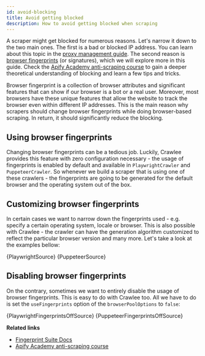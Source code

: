 ```yaml
---
id: avoid-blocking
title: Avoid getting blocked
description: How to avoid getting blocked when scraping
---
```




A scraper might get blocked for numerous reasons. Let's narrow it down to the two main ones. The first is a bad or blocked IP address. You can learn about this topic in the [proxy management guide](./proxy-management). The second reason is [browser fingerprints](https://pixelprivacy.com/resources/browser-fingerprinting/) (or signatures), which we will explore more in this guide. Check the [Apify Academy anti-scraping course](https://docs.apify.com/academy/anti-scraping) to gain a deeper theoretical understanding of blocking and learn a few tips and tricks.

Browser fingerprint is a collection of browser attributes and significant features that can show if our browser is a bot or a real user. Moreover, most browsers have these unique features that allow the website to track the browser even within different IP addresses. This is the main reason why scrapers should change browser fingerprints while doing browser-based scraping. In return, it should significantly reduce the blocking.

## Using browser fingerprints

Changing browser fingerprints can be a tedious job. Luckily, Crawlee provides this feature with zero configuration necessary - the usage of fingerprints is enabled by default and available in `PlaywrightCrawler` and `PuppeteerCrawler`. So whenever we build a scraper that is using one of these crawlers - the fingerprints are going to be generated for the default browser and the operating system out of the box.

## Customizing browser fingerprints

In certain cases we want to narrow down the fingerprints used - e.g. specify a certain operating system, locale or browser. This is also possible with Crawlee - the crawler can have the generation algorithm customized to reflect the particular browser version and many more. Let's take a look at the examples bellow:

<Tabs groupId="avoid_blocking">
    <TabItem value="playwright" label="PlaywrightCrawler" default>
        <CodeBlock language="js">{PlaywrightSource}</CodeBlock>
    </TabItem>
    <TabItem value="puppeteer" label="PuppeteerCrawler">
        <CodeBlock language="js">{PuppeteerSource}</CodeBlock>
    </TabItem>
</Tabs>

## Disabling browser fingerprints

On the contrary, sometimes we want to entirely disable the usage of browser fingerprints. This is easy to do with Crawlee too. All we have to do is set the `useFingerprints` option of the `browserPoolOptions` to `false`:

<Tabs groupId="avoid_blocking">
    <TabItem value="playwright" label="PlaywrightCrawler" default>
        <CodeBlock language="js">{PlaywrightFingerprintsOffSource}</CodeBlock>
    </TabItem>
    <TabItem value="puppeteer" label="PuppeteerCrawler">
        <CodeBlock language="js">{PuppeteerFingerprintsOffSource}</CodeBlock>
    </TabItem>
</Tabs>

**Related links**

-   [Fingerprint Suite Docs](https://github.com/apify/fingerprint-suite)
-   [Apify Academy anti-scraping course](https://docs.apify.com/academy/anti-scraping)
